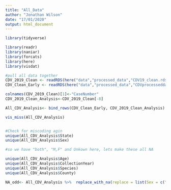 ---
title: "All_Data"
author: "Jonathan Wilson"
date: "17/01/2020"
output: html_document
---

```{r}
library(tidyverse)

library(readr)
library(naniar)
library(forcats)
library(here)
library(visdat)


```

```{r}
#pull all data together
CDV_2019_Clean <- readRDS(here("data","processed_data","CDV19_clean.rds"))
CDV_Clean_Early <- readRDS(here("data","processed_data","CDVprocesseddata.rds"))

colnames(CDV_2019_Clean)[1]<-"CaseNumber"
CDV_2019_Clean_Analysis<-CDV_2019_Clean[-8]

All_CDV_Analysis<- bind_rows(CDV_Clean_Early, CDV_2019_Clean_Analysis)

vis_miss(All_CDV_Analysis)


#Check for miscoding agin
unique(All_CDV_Analysis$State)
unique(All_CDV_Analysis$Sex)

#so we have "both", "M,F" and Unkown here, lets make these all NA

unique(All_CDV_Analysis$Age)
unique(All_CDV_Analysis$CollectionYear)
unique(All_CDV_Analysis$Species)
unique(All_CDV_Analysis$County)

NA_odd<- All_CDV_Analysis %>%  replace_with_na(replace = list(Sex = c("Unknown", "Both", "M, F"))) 
```